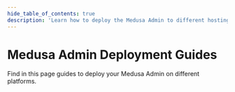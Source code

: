 ```yaml
---
hide_table_of_contents: true
description: 'Learn how to deploy the Medusa Admin to different hosting providers to be used with a deployed Medusa backend.'
---
```



# Medusa Admin Deployment Guides

Find in this page guides to deploy your Medusa Admin on different platforms.

<DocCardList items={useCurrentSidebarCategory().items}/>